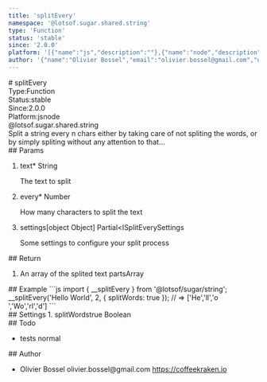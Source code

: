 ```yaml
---
title: 'splitEvery'
namespace: '@lotsof.sugar.shared.string'
type: 'Function'
status: 'stable'
since: '2.0.0'
platform: '[{"name":"js","description":""},{"name":"node","description":""}]'
author: '{"name":"Olivier Bossel","email":"olivier.bossel@gmail.com","url":"https://coffeekraken.io"}'
---
```

<div class="docmap-mdx">
# splitEvery
<div class="_metas">
<div class="_type"><span class="_type-label">Type:</span><span class="_type-value">Function</span></div>
<div class="_status"><span class="_status-label">Status:</span><span class="_status-value -stable">stable</span></div>
<div class="_since"><span class="_since-label">Since:</span><span class="_since-value">2.0.0</span></div>
<div class="_platform"><span class="_platform-label">Platform:</span><span class="_platform-value">js</span><span class="_platform-value">node</span></div>
</div>
<div class="_namespace">@lotsof.sugar.shared.string</div>
<div class="_description">
Split a string every n chars either by taking care of not spliting the words, or by simply spliting without any attention to that...
</div>
<div class="_params">
## Params
<ol class="_list">
<li class="_item">
<span class="_name">text<span class="_required">*</span></span><span class="_default"></span> <span class="_type">String</span>
<p class="_description">The text to split</p>
</li>
<li class="_item">
<span class="_name">every<span class="_required">*</span></span><span class="_default"></span> <span class="_type">Number</span>
<p class="_description">How many characters to split the text</p>
</li>
<li class="_item">
<span class="_name">settings</span><span class="_default">[object Object]</span> <span class="_type">Partial&lt;ISplitEverySettings</span>
<p class="_description">Some settings to configure your split process</p>
</li>
</ol>
</div>
<div class="_return">
## Return
<ol class="_list">
<li class="_item">
<span class="_description">An array of the splited text parts</span><span class="_default"></span><span class="_type">Array</span>
</li>
</ol>
</div>
<div class="_examples">
## Example
```js
import { __splitEvery } from '@lotsof/sugar/string';
__splitEvery('Hello World', 2, {
   splitWords: true
}); // => ['He','ll','o ','Wo','rl','d']
```
</div>
<div class="_settings">
## Settings
1. <span class="_name">splitWords</span><span class="_default">true</span> <span class="_type">Boolean</span>
</div>
<div class="_todo">
## Todo
<ul class="_list">
<li class="_item">
<span class="_description">tests</span>
<span class="_priority -normal">normal</span>
</li>
</ul>
</div>
<div class="_author">
## Author
<ul class="_list">
<li class="_item">
<span class="_name">Olivier Bossel</span>
<span class="_email">olivier.bossel@gmail.com</span>
<a href="https://coffeekraken.io" target="_blank" class="_url">https://coffeekraken.io</a>
</li>
</ul>
</div>
</div>